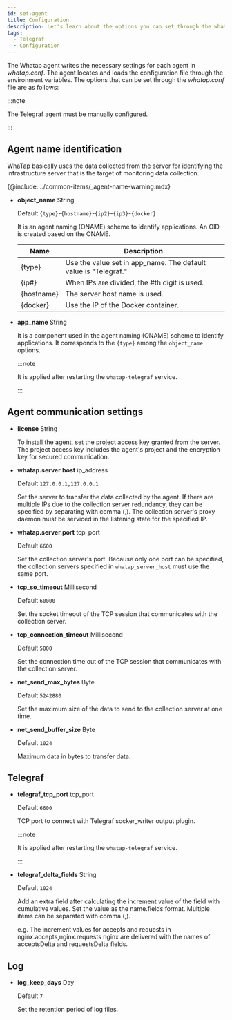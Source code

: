 ```yaml
---
id: set-agent
title: Configuration
description: Let's learn about the options you can set through the whatap.conf file in the Telegraf agent server.
tags:
  - Telegraf
  - Configuration
---
```


The Whatap agent writes the necessary settings for each agent in _whatap.conf_. The agent locates and loads the configuration file through the environment variables. The options that can be set through the _whatap.conf_ file are as follows:

:::note

The Telegraf agent must be manually configured.

:::

## Agent name identification

WhaTap basically uses the data collected from the server for identifying the infrastructure server that is the target of monitoring data collection. 

{@include: ../common-items/_agent-name-warning.mdx}

-   **object_name** <span class='type'>String</span>

    Default `{type}`-`{hostname}`-`{ip2}`-`{ip3}`-`{docker}`

    It is an agent naming (ONAME) scheme to identify applications. An OID is created based on the ONAME.

    | Name       | Description                                                        |
    | ---------- | ------------------------------------------------------------------ |
    | {type}     | Use the value set in app_name. The default value is "Telegraf."    |
    | {ip#}      | When IPs are divided, the #th digit is used.                       |
    | {hostname} | The server host name is used.                                      |
    | {docker}   | Use the IP of the Docker container.                                |

-   **app_name** <span class='type'>String</span>

    It is a component used in the agent naming (ONAME) scheme to identify applications. It corresponds to the `{type}` among the `object_name` options.

    :::note

    It is applied after restarting the `whatap-telegraf` service.

    :::

## Agent communication settings

-   **license** <span class='type'>String</span>

    To install the agent, set the project access key granted from the server. The project access key includes the agent's project and the encryption key for secured communication.

-   **whatap.server.host** <span class='type'>ip_address</span>

    Default `127.0.0.1,127.0.0.1`

    Set the server to transfer the data collected by the agent. If there are multiple IPs due to the collection server redundancy, they can be specified by separating with comma (,). The collection server's proxy daemon must be serviced in the listening state for the specified IP.

-   **whatap.server.port** <span class='type'>tcp_port</span>

    Default `6600`

    Set the collection server's port. Because only one port can be specified, the collection servers specified in `whatap_server_host` must use the same port.

-   **tcp_so_timeout** <span class='type'>Millisecond</span>

    Default `60000`

    Set the socket timeout of the TCP session that communicates with the collection server.

-   **tcp_connection_timeout** <span class='type'>Millisecond</span>

    Default `5000`

    Set the connection time out of the TCP session that communicates with the collection server.

-   **net_send_max_bytes** <span class='type'>Byte</span>

    Default `5242880`

    Set the maximum size of the data to send to the collection server at one time.

-   **net_send_buffer_size** <span class='type'>Byte</span>

    Default `1024`

    Maximum data in bytes to transfer data. 

## Telegraf

-   **telegraf_tcp_port** <span class='type'>tcp_port</span>

    Default `6600`

    TCP port to connect with Telegraf socker_writer output plugin.

    :::note

    It is applied after restarting the `whatap-telegraf` service.

    :::

-   **telegraf_delta_fields** <span class='type'>String</span>

    Default `1024`

    Add an extra field after calculating the increment value of the field with cumulative values. Set the value as the name.fields format. Multiple items can be separated with comma (,).

    e.g. The increment values for accepts and requests in nginx.accepts,nginx.requests nginx are delivered with the names of acceptsDelta and requestsDelta fields.

## Log

-   **log_keep_days** <span class='type'>Day</span>

    Default `7`

    Set the retention period of log files.
